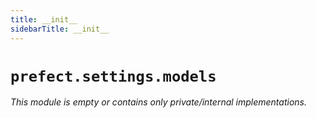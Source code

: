 ```yaml
---
title: __init__
sidebarTitle: __init__
---
```


# `prefect.settings.models`

*This module is empty or contains only private/internal implementations.*

